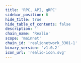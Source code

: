 ```yaml
---
title: 'RPC, API, gRPC'
sidebar_position: 6
hide_title: true
hide_table_of_contents: false
description: ''
chain_name: 'Realio'
scope: 'mainnet'
chain_id: 'realionetwork_3301-1'
binary_version: 'v1.0.2'
icon_url: 'realio-icon.svg'
---
```



<PageTitle
  iconUrl="img/realio-icon.svg"
  title="Realio Public Endpoints"
  chainId="realionetwork_3301-1"
  version="v1.0.2"
/>

<Endpoints
  api="https://realio-api.noders.services"
  rpc="https://realio-rpc.noders.services"
  grpc="https://realio-grpc.noders.services:443"
  jsonRpc="https://realio-jsonrpc.noders.services"
/>
